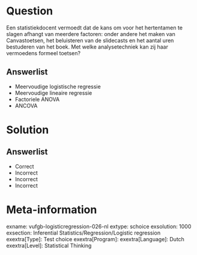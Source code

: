 Question
========

Een statistiekdocent vermoedt dat de kans om voor het hertentamen te slagen afhangt van meerdere factoren: onder andere het maken van Canvastoetsen, het beluisteren van de slidecasts en het aantal uren bestuderen van het boek. Met welke analysetechniek kan zij haar vermoedens formeel toetsen?
  
Answerlist
----------
* Meervoudige logistische regressie
* Meervoudige lineaire regressie
* Factoriele ANOVA
* ANCOVA

Solution
========

Answerlist
----------
* Correct
* Incorrect
* Incorrect
* Incorrect

Meta-information
================
exname: vufgb-logisticregression-026-nl
extype: schoice
exsolution: 1000
exsection: Inferential Statistics/Regression/Logistic regression
exextra[Type]: Test choice
exextra[Program]: 
exextra[Language]: Dutch
exextra[Level]: Statistical Thinking